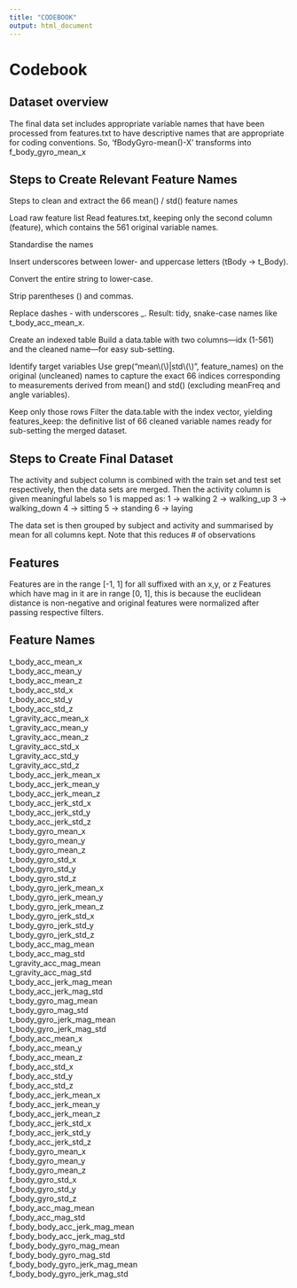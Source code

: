 ```yaml
---
title: "CODEBOOK"
output: html_document
---
```

# Codebook

## Dataset overview
The final data set includes appropriate variable names that have been processed from features.txt to have descriptive names that are appropriate for coding conventions. So, 'fBodyGyro-mean()-X' transforms into f_body_gyro_mean_x 

## Steps to Create Relevant Feature Names
Steps to clean and extract the 66 mean() / std() feature names

Load raw feature list
Read features.txt, keeping only the second column (feature), which contains the 561 original variable names.

Standardise the names

Insert underscores between lower- and uppercase letters (tBody → t_Body).

Convert the entire string to lower-case.

Strip parentheses () and commas.

Replace dashes - with underscores _.
Result: tidy, snake-case names like t_body_acc_mean_x.

Create an indexed table
Build a data.table with two columns—idx (1-561) and the cleaned name—for easy sub-setting.

Identify target variables
Use grep("mean\\(\\)|std\\(\\)", feature_names) on the original (uncleaned) names to capture the exact 66 indices corresponding to measurements derived from mean() and std() (excluding meanFreq and angle variables).

Keep only those rows
Filter the data.table with the index vector, yielding features_keep: the definitive list of 66 cleaned variable names ready for sub-setting the merged dataset.

## Steps to Create Final Dataset
The activity and subject column is combined with the train set and test set respectively, then the data sets are merged. Then the activity column is given meaningful labels so 1 is mapped as:
  1 -> walking
  2 -> walking_up
  3 -> walking_down
  4 -> sitting
  5 -> standing
  6 -> laying
  
The data set is then grouped by subject and activity and summarised by mean for all columns kept. 
Note that this reduces # of observations

## Features
Features are in the range [-1, 1] for all suffixed with an x,y, or z
Features which have mag in it are in range [0, 1], this is because the euclidean distance is non-negative and original features were normalized after passing respective filters.

## Feature Names
t_body_acc_mean_x  
t_body_acc_mean_y  
t_body_acc_mean_z  
t_body_acc_std_x  
t_body_acc_std_y  
t_body_acc_std_z  
t_gravity_acc_mean_x  
t_gravity_acc_mean_y  
t_gravity_acc_mean_z  
t_gravity_acc_std_x  
t_gravity_acc_std_y  
t_gravity_acc_std_z  
t_body_acc_jerk_mean_x  
t_body_acc_jerk_mean_y  
t_body_acc_jerk_mean_z  
t_body_acc_jerk_std_x  
t_body_acc_jerk_std_y  
t_body_acc_jerk_std_z  
t_body_gyro_mean_x  
t_body_gyro_mean_y  
t_body_gyro_mean_z  
t_body_gyro_std_x  
t_body_gyro_std_y  
t_body_gyro_std_z  
t_body_gyro_jerk_mean_x  
t_body_gyro_jerk_mean_y  
t_body_gyro_jerk_mean_z  
t_body_gyro_jerk_std_x  
t_body_gyro_jerk_std_y  
t_body_gyro_jerk_std_z  
t_body_acc_mag_mean  
t_body_acc_mag_std  
t_gravity_acc_mag_mean  
t_gravity_acc_mag_std  
t_body_acc_jerk_mag_mean  
t_body_acc_jerk_mag_std  
t_body_gyro_mag_mean  
t_body_gyro_mag_std  
t_body_gyro_jerk_mag_mean  
t_body_gyro_jerk_mag_std  
f_body_acc_mean_x  
f_body_acc_mean_y  
f_body_acc_mean_z  
f_body_acc_std_x  
f_body_acc_std_y  
f_body_acc_std_z  
f_body_acc_jerk_mean_x  
f_body_acc_jerk_mean_y  
f_body_acc_jerk_mean_z  
f_body_acc_jerk_std_x  
f_body_acc_jerk_std_y  
f_body_acc_jerk_std_z  
f_body_gyro_mean_x  
f_body_gyro_mean_y  
f_body_gyro_mean_z  
f_body_gyro_std_x  
f_body_gyro_std_y  
f_body_gyro_std_z  
f_body_acc_mag_mean  
f_body_acc_mag_std  
f_body_body_acc_jerk_mag_mean  
f_body_body_acc_jerk_mag_std  
f_body_body_gyro_mag_mean  
f_body_body_gyro_mag_std  
f_body_body_gyro_jerk_mag_mean  
f_body_body_gyro_jerk_mag_std

